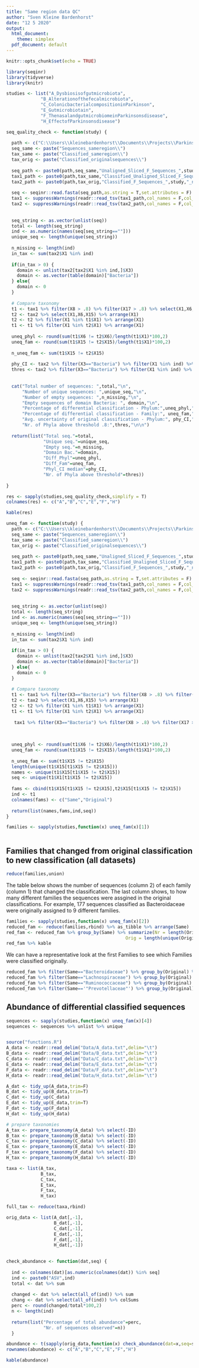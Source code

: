 ```yaml
---
title: "Same region data QC"
author: "Sven Kleine Bardenhorst"
date: "12 5 2020"
output:
  html_document: 
    theme: simplex
  pdf_document: default
---
```


```r
knitr::opts_chunk$set(echo = TRUE)
```

```r
library(seqinr)
library(tidyverse)
library(knitr)
```


```r
studies <- list("A_Dysbiosisofgutmicrobiota",
             "B_Alterationofthefecalmicrobiota",
             "C_ColonicbacterialcompositioninParkinson",
             "E_Gutmicrobiotain",
             "F_ThenasalandgutmicrobiomeinParkinsonsdisease",
             "H_EffectofParkinsonsdisease")

seq_quality_check <- function(study) {
  
  path <- c("C:\\Users\\kleinebardenhorst\\Documents\\Projects\\ParkinsonMicrobiome\\ParkinsonMicrobiome\\Data\\") 
  seq_same <- paste("Sequences_sameregion\\")
  tax_same <- paste("Classified_sameregion\\") 
  tax_orig <- paste("Classified_originalsequences\\") 
  
  seq_path <- paste0(path,seq_same,"Unaligned_Sliced_F_Sequences_",study,"_noC.txt.align.fasta")
  tax1_path <- paste0(path,tax_same,"Classified_Unaligned_Sliced_F_Sequences_",study,"_noC.txt.align.fasta")
  tax2_path <- paste0(path,tax_orig,"Classified_F_Sequences_",study,"_noC.txt.fasta")
  
  seq <- seqinr::read.fasta(seq_path,as.string = T,set.attributes = F)
  tax1 <- suppressWarnings(readr::read_tsv(tax1_path,col_names = F,col_types = cols(),quote=""))
  tax2 <- suppressWarnings(readr::read_tsv(tax2_path,col_names = F,col_types = cols(),quote=""))
  
  
  seq_string <- as.vector(unlist(seq))
  total <- length(seq_string)
  ind <- as.numeric(names(seq[seq_string==""]))
  unique_seq <- length(unique(seq_string))
  
  n_missing <- length(ind)
  in_tax <- sum(tax2$X1 %in% ind)
  
  if(in_tax > 0) {
    domain <- unlist(tax2[tax2$X1 %in% ind,]$X3)
    domain <- as.vector(table(domain)["Bacteria"])
  } else{
    domain <- 0
  }
  
  # Compare taxonomy
  t1 <- tax1 %>% filter(X8 > .8) %>% filter(X17 > .8) %>% select(X1,X6,X15) %>% arrange(X1)
  t2 <- tax2 %>% select(X1,X6,X15) %>% arrange(X1)
  t2 <- t2 %>% filter(X1 %in% t1$X1) %>% arrange(X1)
  t1 <- t1 %>% filter(X1 %in% t2$X1) %>% arrange(X1)
  
  uneq_phyl <- round(sum(t1$X6 != t2$X6)/length(t1$X1)*100,2)
  uneq_fam <- round(sum(t1$X15 != t2$X15)/length(t1$X1)*100,2)
  
  n_uneq_fam <- sum(t1$X15 != t2$X15)
  
  phy_CI <- tax2 %>% filter(X3=="Bacteria") %>% filter(X1 %in% ind) %>% select(X8) %>% pull %>% median %>% round(2)
  thres <- tax2 %>% filter(X3=="Bacteria") %>% filter(X1 %in% ind) %>% select(X8) %>% filter(X8 > .8) %>% count %>% pull
  
  
  cat("Total number of sequences: ",total,"\n",
      "Number of unique sequences: ",unique_seq,"\n",
      "Number of empty sequences: ",n_missing,"\n",
      "Empty sequences of domain Bacteria: ", domain,"\n",
      "Percentage of differential classification - Phylum:",uneq_phyl,"\n",
      "Percentage of differential classification - Family:", uneq_fam,"\n",
      "Avg. uncertainty of original classification - Phylum:", phy_CI,"\n",
      "Nr. of Phyla above threshold .8:",thres,"\n\n")
  
  return(list("Total seq."=total,
              "Unique seq."=unique_seq,
              "Empty seq."=n_missing,
              "Domain Bac."=domain,
              "Diff_Phyl"=uneq_phyl,
              "Diff_Fam"=uneq_fam,
              "Phyl_CI median"=phy_CI,
              "Nr. of Phyla above threshold"=thres))
  
}
```

```r
res <- sapply(studies,seq_quality_check,simplify = T)
colnames(res) <- c("A","B","C","E","F","H")

kable(res)
```

```r
uneq_fam <- function(study) {
  path <- c("C:\\Users\\kleinebardenhorst\\Documents\\Projects\\ParkinsonMicrobiome\\ParkinsonMicrobiome\\Data\\") 
  seq_same <- paste("Sequences_sameregion\\")
  tax_same <- paste("Classified_sameregion\\") 
  tax_orig <- paste("Classified_originalsequences\\") 
  
  seq_path <- paste0(path,seq_same,"Unaligned_Sliced_F_Sequences_",study,"_noC.txt.align.fasta")
  tax1_path <- paste0(path,tax_same,"Classified_Unaligned_Sliced_F_Sequences_",study,"_noC.txt.align.fasta")
  tax2_path <- paste0(path,tax_orig,"Classified_F_Sequences_",study,"_noC.txt.fasta")
  
  seq <- seqinr::read.fasta(seq_path,as.string = T,set.attributes = F)
  tax1 <- suppressWarnings(readr::read_tsv(tax1_path,col_names = F,col_types = cols(),quote=""))
  tax2 <- suppressWarnings(readr::read_tsv(tax2_path,col_names = F,col_types = cols(),quote=""))
  
  
  seq_string <- as.vector(unlist(seq))
  total <- length(seq_string)
  ind <- as.numeric(names(seq[seq_string==""]))
  unique_seq <- length(unique(seq_string))
  
  n_missing <- length(ind)
  in_tax <- sum(tax2$X1 %in% ind)
  
  if(in_tax > 0) {
    domain <- unlist(tax2[tax2$X1 %in% ind,]$X3)
    domain <- as.vector(table(domain)["Bacteria"])
  } else{
    domain <- 0
  }
  
  # Compare taxonomy
  t1 <- tax1 %>% filter(X3=="Bacteria") %>% filter(X8 > .8) %>% filter(X17 > .8) %>% select(X1,X6,X15) %>% arrange(X1)
  t2 <- tax2 %>% select(X1,X6,X15) %>% arrange(X1)
  t2 <- t2 %>% filter(X1 %in% t1$X1) %>% arrange(X1)
  t1 <- t1 %>% filter(X1 %in% t2$X1) %>% arrange(X1)
  
   tax1 %>% filter(X3=="Bacteria") %>% filter(X8 > .8) %>% filter(X17 > .8) %>% filter(X15=="Bacteroidaceae")
  
  
  
  uneq_phyl <- round(sum(t1$X6 != t2$X6)/length(t1$X1)*100,2)
  uneq_fam <- round(sum(t1$X15 != t2$X15)/length(t1$X1)*100,2)
  
  n_uneq_fam <- sum(t1$X15 != t2$X15)
  length(unique(t1$X15[t1$X15 != t2$X15]))
  names <- unique(t1$X15[t1$X15 != t2$X15])
  seq <- unique(t1$X1[t1$X15 != t2$X15])
    
  fams <- cbind(t1$X15[t1$X15 != t2$X15],t2$X15[t1$X15 != t2$X15])
  ind <- t1
  colnames(fams) <- c("Same","Original")
  
  return(list(names,fams,ind,seq))
}

families <- sapply(studies,function(x) uneq_fam(x)[1])
```


```r
```

## Families that changed from original classification to new classification (all datasets)
```r
reduce(families,union)
```

The table below shows the number of sequences (column 2) of each family (column 1) that changed the classification. The last column shows, to how many different families the sequences were assgined in the original classifications. For example, 177 sequences classified as Bacteroidaceae were originally assigned to 9 different families.


```r
families <- sapply(studies,function(x) uneq_fam(x)[2])
reduced_fam <- reduce(families,rbind) %>% as_tibble %>% arrange(Same)
red_fam <- reduced_fam %>% group_by(Same) %>% summarize(Nr = length(Original),
                                             Orig = length(unique(Original))) %>% arrange(desc(Nr)) 
red_fam %>% kable

```

We can have a representative look at the first Families to see which Families were classified originally.



```r
reduced_fam %>% filter(Same=="Bacteroidaceae") %>% group_by(Original) %>% count %>% arrange(desc(n)) %>% kable
reduced_fam %>% filter(Same=="Lachnospiraceae") %>% group_by(Original) %>% count %>% arrange(desc(n)) %>% kable
reduced_fam %>% filter(Same=="Ruminococcaceae") %>% group_by(Original) %>% count %>% arrange(desc(n)) %>% kable
reduced_fam %>% filter(Same=='"Prevotellaceae"') %>% group_by(Original) %>% count %>% arrange(desc(n)) %>% kable
```

## Abundance of differential classified sequences
```r

sequences <- sapply(studies,function(x) uneq_fam(x)[4])
sequences <- sequences %>% unlist %>% unique


source("functions.R")
A_data <- readr::read_delim("Data/A_data.txt",delim="\t")
B_data <- readr::read_delim("Data/B_data.txt",delim="\t")
C_data <- readr::read_delim("Data/C_data.txt",delim="\t")
E_data <- readr::read_delim("Data/E_data.txt",delim="\t")
F_data <- readr::read_delim("Data/F_data.txt",delim="\t")
H_data <- readr::read_delim("Data/H_data.txt",delim="\t")

A_dat <- tidy_up(A_data,trim=F)
B_dat <- tidy_up(B_data,trim=T)
C_dat <- tidy_up(C_data)
E_dat <- tidy_up(E_data,trim=T)
F_dat <- tidy_up(F_data)
H_dat <- tidy_up(H_data)

# prepare taxonomies 
A_tax <- prepare_taxonomy(A_data) %>% select(-ID)
B_tax <- prepare_taxonomy(B_data) %>% select(-ID)
C_tax <- prepare_taxonomy(C_data) %>% select(-ID)
E_tax <- prepare_taxonomy(E_data) %>% select(-ID)
F_tax <- prepare_taxonomy(F_data) %>% select(-ID)
H_tax <- prepare_taxonomy(H_data) %>% select(-ID)

taxa <- list(A_tax,
             B_tax,
             C_tax,
             E_tax,
             F_tax,
             H_tax)

full_tax <- reduce(taxa,rbind)

orig_data <- list(A_dat[,-1],
                  B_dat[,-1],
                  C_dat[,-1],
                  E_dat[,-1],
                  F_dat[,-1],
                  H_dat[,-1])
                  

check_abundance <- function(dat,seq) {
  
  ind <- colnames(dat)[as.numeric(colnames(dat)) %in% seq]
  ind <- paste0("ASV",ind)
  total <- dat %>% sum
  
  changed <- dat %>% select(all_of(ind)) %>% sum
  chang <- dat %>% select(all_of(ind)) %>% colSums
  perc <- round(changed/total*100,2)
  n <- length(ind)
  
  return(list("Percentage of total abundance"=perc,
              "Nr. of sequences observed"=n))
  }

abundance <- t(sapply(orig_data,function(x) check_abundance(dat=x,seq=sequences)))
rownames(abundance) <- c("A","B","C","E","F","H")

kable(abundance)

```

